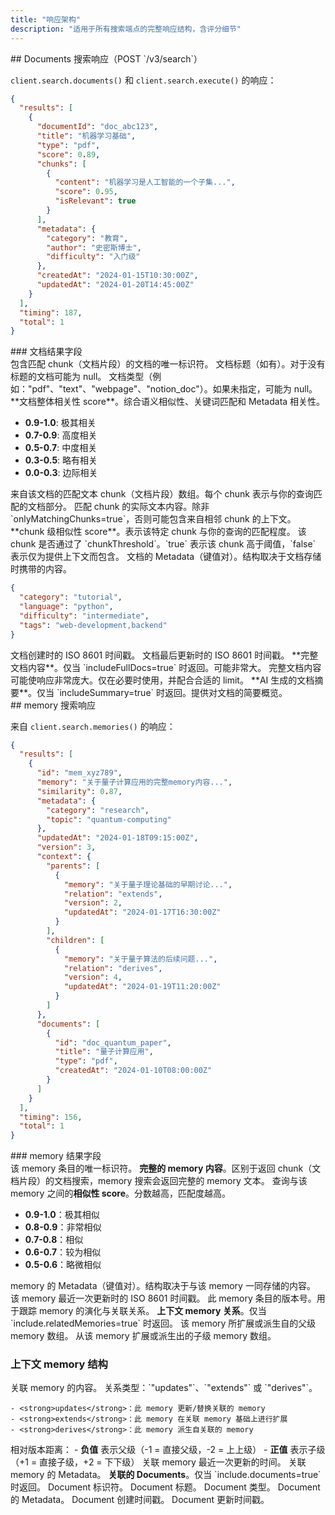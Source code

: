 ```yaml
---
title: "响应架构"
description: "适用于所有搜索端点的完整响应结构，含评分细节"
---
```


<div id="document-search-response-post-v3search">
  ## Documents 搜索响应（POST `/v3/search`）
</div>

`client.search.documents()` 和 `client.search.execute()` 的响应：

```json
{
  "results": [
    {
      "documentId": "doc_abc123",
      "title": "机器学习基础",
      "type": "pdf",
      "score": 0.89,
      "chunks": [
        {
          "content": "机器学习是人工智能的一个子集...",
          "score": 0.95,
          "isRelevant": true
        }
      ],
      "metadata": {
        "category": "教育",
        "author": "史密斯博士",
        "difficulty": "入门级"
      },
      "createdAt": "2024-01-15T10:30:00Z",
      "updatedAt": "2024-01-20T14:45:00Z"
    }
  ],
  "timing": 187,
  "total": 1
}
```


<div id="document-result-fields">
  ### 文档结果字段
</div>

<ResponseField name="documentId" type="string">
  包含匹配 chunk（文档片段）的文档的唯一标识符。
</ResponseField>

<ResponseField name="title" type="string | null">
  文档标题（如有）。对于没有标题的文档可能为 null。
</ResponseField>

<ResponseField name="type" type="string | null">
  文档类型（例如："pdf"、"text"、"webpage"、"notion_doc"）。如果未指定，可能为 null。
</ResponseField>

<ResponseField name="score" type="number" range="0-1">
  **文档整体相关性 score**。综合语义相似性、关键词匹配和 Metadata 相关性。

  - **0.9-1.0**: 极其相关
  - **0.7-0.9**: 高度相关
  - **0.5-0.7**: 中度相关
  - **0.3-0.5**: 略有相关
  - **0.0-0.3**: 边际相关
</ResponseField>

<ResponseField name="chunks" type="Array<Chunk>">
  来自该文档的匹配文本 chunk（文档片段）数组。每个 chunk 表示与你的查询匹配的文档部分。
  <ResponseField name="chunks[].content" type="string">
    匹配 chunk 的实际文本内容。除非 `onlyMatchingChunks=true`，否则可能包含来自相邻 chunk 的上下文。
  </ResponseField>

  <ResponseField name="chunks[].score" type="number" range="0-1">
    **chunk 级相似性 score**。表示该特定 chunk 与你的查询的匹配程度。
  </ResponseField>

  <ResponseField name="chunks[].isRelevant" type="boolean">
    该 chunk 是否通过了 `chunkThreshold`。`true` 表示该 chunk 高于阈值，`false` 表示仅为提供上下文而包含。
  </ResponseField>
</ResponseField>

<ResponseField name="metadata" type="object | null">
  文档的 Metadata（键值对）。结构取决于文档存储时携带的内容。

  ```json
  {
    "category": "tutorial",
    "language": "python",
    "difficulty": "intermediate",
    "tags": "web-development,backend"
  }
  ```
</ResponseField>

<ResponseField name="createdAt" type="string">
  文档创建时的 ISO 8601 时间戳。
</ResponseField>

<ResponseField name="updatedAt" type="string">
  文档最后更新时的 ISO 8601 时间戳。
</ResponseField>

<ResponseField name="content" type="string | null" optional>
  **完整文档内容**。仅当 `includeFullDocs=true` 时返回。可能非常大。

  <Warning>
    完整文档内容可能使响应非常庞大。仅在必要时使用，并配合合适的 limit。
  </Warning>
</ResponseField>

<ResponseField name="summary" type="string | null" optional>
  **AI 生成的文档摘要**。仅当 `includeSummary=true` 时返回。提供对文档的简要概览。
</ResponseField>

<div id="memory-search-response">
  ## memory 搜索响应
</div>

来自 `client.search.memories()` 的响应：

```json
{
  "results": [
    {
      "id": "mem_xyz789",
      "memory": "关于量子计算应用的完整memory内容...",
      "similarity": 0.87,
      "metadata": {
        "category": "research",
        "topic": "quantum-computing"
      },
      "updatedAt": "2024-01-18T09:15:00Z",
      "version": 3,
      "context": {
        "parents": [
          {
            "memory": "关于量子理论基础的早期讨论...",
            "relation": "extends",
            "version": 2,
            "updatedAt": "2024-01-17T16:30:00Z"
          }
        ],
        "children": [
          {
            "memory": "关于量子算法的后续问题...",
            "relation": "derives",
            "version": 4,
            "updatedAt": "2024-01-19T11:20:00Z"
          }
        ]
      },
      "documents": [
        {
          "id": "doc_quantum_paper",
          "title": "量子计算应用",
          "type": "pdf",
          "createdAt": "2024-01-10T08:00:00Z"
        }
      ]
    }
  ],
  "timing": 156,
  "total": 1
}
```


<div id="memory-result-fields">
  ### memory 结果字段
</div>

<ResponseField name="id" type="string">
  该 memory 条目的唯一标识符。
</ResponseField>

<ResponseField name="memory" type="string">
  <strong>完整的 memory 内容</strong>。区别于返回 chunk（文档片段）的文档搜索，memory 搜索会返回完整的 memory 文本。
</ResponseField>

<ResponseField name="similarity" type="number" range="0-1">
  查询与该 memory 之间的<strong>相似性 score</strong>。分数越高，匹配度越高。

  - <strong>0.9-1.0</strong>：极其相似
  - <strong>0.8-0.9</strong>：非常相似
  - <strong>0.7-0.8</strong>：相似
  - <strong>0.6-0.7</strong>：较为相似
  - <strong>0.5-0.6</strong>：略微相似
</ResponseField>

<ResponseField name="metadata" type="object | null">
  memory 的 Metadata（键值对）。结构取决于与该 memory 一同存储的内容。
</ResponseField>

<ResponseField name="updatedAt" type="string">
  该 memory 最近一次更新时的 ISO 8601 时间戳。
</ResponseField>

<ResponseField name="version" type="number | null" optional>
  此 memory 条目的版本号。用于跟踪 memory 的演化与关联关系。
</ResponseField>

<ResponseField name="context" type="object" optional>
  <strong>上下文 memory 关系</strong>。仅当 `include.relatedMemories=true` 时返回。

  <ResponseField name="context.parents" type="Array<ContextMemory>" optional>
    该 memory 所扩展或派生自的父级 memory 数组。
  </ResponseField>

  <ResponseField name="context.children" type="Array<ContextMemory>" optional>
    从该 memory 扩展或派生出的子级 memory 数组。
  </ResponseField>

  ### 上下文 memory 结构

  <ResponseField name="memory" type="string">
    关联 memory 的内容。
  </ResponseField>

  <ResponseField name="relation" type="string">
    关系类型：`"updates"`、`"extends"` 或 `"derives"`。

    - <strong>updates</strong>：此 memory 更新/替换关联的 memory
    - <strong>extends</strong>：此 memory 在关联 memory 基础上进行扩展
    - <strong>derives</strong>：此 memory 派生自关联的 memory
  </ResponseField>

  <ResponseField name="version" type="number | null">
    相对版本距离：
    - <strong>负值</strong> 表示父级（-1 = 直接父级，-2 = 上上级）
    - <strong>正值</strong> 表示子级（+1 = 直接子级，+2 = 下下级）
  </ResponseField>

  <ResponseField name="updatedAt" type="string">
    关联 memory 最近一次更新的时间。
  </ResponseField>

  <ResponseField name="metadata" type="object | null" optional>
    关联 memory 的 Metadata。
  </ResponseField>
</ResponseField>

<ResponseField name="documents" type="Array<Document>" optional>
  <strong>关联的 Documents</strong>。仅当 `include.documents=true` 时返回。

  <ResponseField name="documents[].id" type="string">
    Document 标识符。
  </ResponseField>

  <ResponseField name="documents[].title" type="string">
    Document 标题。
  </ResponseField>

  <ResponseField name="documents[].type" type="string">
    Document 类型。
  </ResponseField>

  <ResponseField name="documents[].metadata" type="object">
    Document 的 Metadata。
  </ResponseField>

  <ResponseField name="documents[].createdAt" type="string">
    Document 创建时间戳。
  </ResponseField>

  <ResponseField name="documents[].updatedAt" type="string">
    Document 更新时间戳。
  </ResponseField>
</ResponseField>